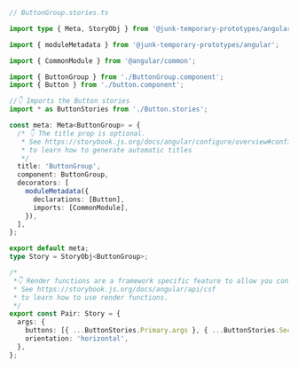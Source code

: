 ```ts
// ButtonGroup.stories.ts

import type { Meta, StoryObj } from '@junk-temporary-prototypes/angular';

import { moduleMetadata } from '@junk-temporary-prototypes/angular';

import { CommonModule } from '@angular/common';

import { ButtonGroup } from './ButtonGroup.component';
import { Button } from './button.component';

//👇 Imports the Button stories
import * as ButtonStories from './Button.stories';

const meta: Meta<ButtonGroup> = {
  /* 👇 The title prop is optional.
   * See https://storybook.js.org/docs/angular/configure/overview#configure-story-loading
   * to learn how to generate automatic titles
   */
  title: 'ButtonGroup',
  component: ButtonGroup,
  decorators: [
    moduleMetadata({
      declarations: [Button],
      imports: [CommonModule],
    }),
  ],
};

export default meta;
type Story = StoryObj<ButtonGroup>;

/*
 *👇 Render functions are a framework specific feature to allow you control on how the component renders.
 * See https://storybook.js.org/docs/angular/api/csf
 * to learn how to use render functions.
 */
export const Pair: Story = {
  args: {
    buttons: [{ ...ButtonStories.Primary.args }, { ...ButtonStories.Secondary.args }],
    orientation: 'horizontal',
  },
};
```
